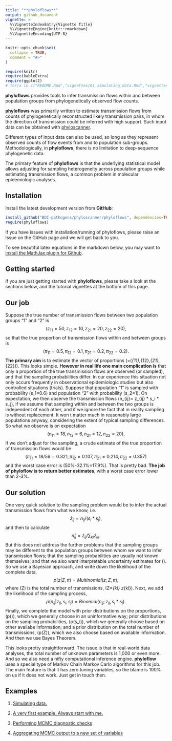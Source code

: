 ```yaml
---
title: "**phyloflows**"
output: github_document
vignette: >
  %\VignetteIndexEntry{Vignette Title}
  %\VignetteEngine{knitr::rmarkdown}
  %\VignetteEncoding{UTF-8}
---
```


```r
knitr::opts_chunk$set(
  collapse = TRUE,
  comment = "#>"
)
```
```r
require(knitr)
require(kableExtra)
require(ggplot2)
# for(x in c("README.Rmd","vignettes/01_simulating_data.Rmd","vignettes/02_basic_example.Rmd","vignettes/03_diagnostics.Rmd","vignettes/04_aggregating.Rmd")) rmarkdown::render(x)
```

**phyloflows** provides tools to infer transmission flows within and
between population groups from phylogenetically observed flow counts. 

**phyloflows** was primarily written to estimate transmission flows from counts
of phylogenetically reconstructed likely transmission pairs, in whom the
direction of transmission could be inferred with high support. Such input data
can be obtained with
[phyloscanner](https://github.com/BDI-pathogens/phyloscanner). 

Different types of input data can also be used, so long as they represent
observed counts of flow events from and to population sub-groups.
Methodologically, in **phyloflows**, there is no limitation to deep-sequence
phylogenetic data.

The primary feature of **phyloflows** is that the underlying statistical model
allows adjusting for sampling heterogeneity across population groups while
estimating transmission flows, a common problem in molecular epidemiologic
analyses.

## Installation

Install the latest development version from **GitHub**:

```r
install_github("BDI-pathogens/phyloscanner/phyloflows", dependencies=TRUE, build_vignettes=FALSE)
require(phyloflows)
```

If you have issues with installation/running of phyloflows, please raise an
Issue on the GitHub page and we will get back to you.

To see beautiful latex equations in the markdown below, you may want to [install
the MathJax plugin for Github](https://github.com/orsharir/github-mathjax).

## Getting started

If you are just getting started with **phyloflows**, please take a look at the
sections below, and the tutorial vignettes at the bottom of this page.

## Our job
Suppose the true number of transmission flows between two population groups "1"
and "2" is 
$$
(z_{11}=50, z_{12}=10, z_{21}=20, z_{22}=20),
$$
so that the true proportion of transmission flows within and between groups is
$$
(\pi_{11}=0.5, \pi_{12}=0.1, \pi_{21}=0.2, \pi_{22}=0.2).
$$
**The primary aim** is to estimate the vector of proportions
\(\pi=(\pi_{11},\pi_{12},\pi_{21},\pi_{22})\). This looks simple. **However in
real life one main complication is** that only a proportion of the true
transmission flows are observed (or sampled), and that the sampling
probabilities differ. In our experience this situation not only occurs
frequently in observational epidemiologic studies but also controlled situations
(trials). Suppose that population "1" is sampled with probability \(s_1=0.6\)
and population "2" with probability \(s_2=1\). On expectation, we then observe
the transmission flows \(n_{ij}= z_{ij} * s_i * s_j\), if we assume that
sampling within and between the two groups is independent of each other, and if
we ignore the fact that in reality sampling is without replacement. It won t
matter much in reasonably large populations anyway, considering the extent of
typical sampling differences. So what we observe is on expectation
$$
(n_{11}=18, n_{12}=6, n_{21}=12, n_{22}=20),
$$
If we don't adjust for the sampling, a crude estimate of the true proportion of
transmission flows would be
$$
(\hat{\pi}_{11}= 18/56= 0.321, \hat{\pi}_{12}=0.107, \hat{\pi}_{21}=0.214, \hat{\pi}_{22}=0.357)
$$
and the worst case error is \(50\%-32.1\%=17.9\%\). That is pretty bad. **The
job of phyloflow is to return better estimates**, with a worst case error
lower than 2-3\%.

## Our solution
One very quick solution to the sampling problem would be to infer the actual
transmission flows from what we know, i.e.
$$
\hat{z}_{ij}= n_{ij}/(s_i*s_j),
$$
and then to calculate
$$
\hat{\pi}_{ij}= \hat{z}_{ij} / \sum_{kl} \hat{z}_{kl}.
$$
But this does not address the further problems that the sampling groups may be
different to the population groups between whom we want to infer transmission
flows; that the sampling probabilities are usually not known themselves; and
that we also want interpretable uncertainty estimates for \(\hat{\pi}\). So we
use a Bayesian approach, and write down the likelihood of the complete data,
$$
p(z|Z,\pi)= Multinomial(z;Z,\pi),
$$
where \(Z\) is the total number of transmissions, \(Z=\sum_{kl} z_{kl}\).
Next, we add the likelihood of the sampling process,
$$
p(n_{ij}|z_{ij},s_i,s_j)= Binomial(n_{ij};z_{ij},s_i*s_j).
$$
Finally, we complete the model with prior distributions on the proportions,
\(p(\pi)\), which we generally choose in an uninformative way; prior
distributions on the sampling probabilities, \(p(s_i)\), which we generally
choose based on other availabe information; and a prior distribution on the
total number of transmissions, \(p(Z)\), which we also choose based on
available information. And then we use Bayes Theorem. 

This looks pretty straightforward. The issue is that in real-world data
analyses, the total number of unknown parameters is 1,000 or even more. And so
we also need a nifty computational inference engine. **phyloflow** uses a
special type of Markov Chain Markov Carlo algorithms for this job. The main
feature is that it has zero tuning variables, so the blame is 100% on us if it
does not work. Just get in touch then.


## Examples

1. [Simulating data.](vignettes/01_simulating_data.md) 
   
2. [A very first example. Always start with
   me.](vignettes/02_basic_example.md)

3. [Performing MCMC diagnostic checks](vignettes/03_diagnostics.md)

4. [Aggregating MCMC output to a new set of
   variables](vignettes/04_aggregating.md)
   